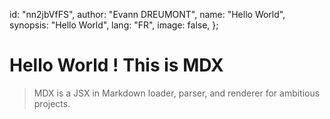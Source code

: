   id: "nn2jbVfFS",
  author: "Evann DREUMONT",
  name: "Hello World",
  synopsis: "Hello World",
  lang: "FR",
  image: false,
};

# Hello World ! This is MDX

> MDX is a JSX in Markdown loader, parser, and renderer for ambitious projects.
